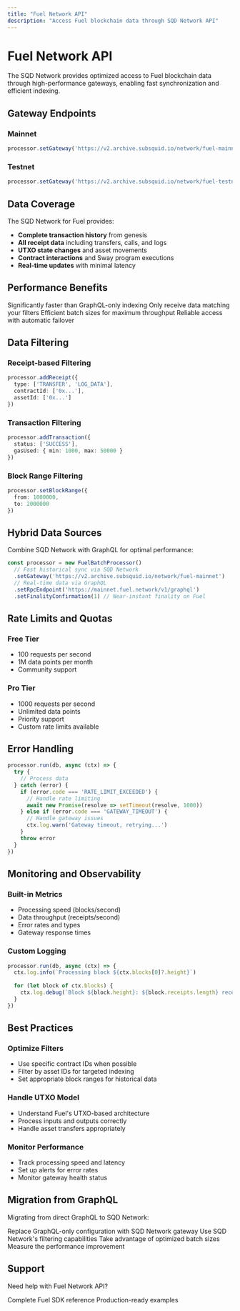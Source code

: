 ```yaml
---
title: "Fuel Network API"
description: "Access Fuel blockchain data through SQD Network API"
---
```


# Fuel Network API

The SQD Network provides optimized access to Fuel blockchain data through high-performance gateways, enabling fast synchronization and efficient indexing.

## Gateway Endpoints

### Mainnet
```typescript
processor.setGateway('https://v2.archive.subsquid.io/network/fuel-mainnet')
```

### Testnet
```typescript
processor.setGateway('https://v2.archive.subsquid.io/network/fuel-testnet')
```

## Data Coverage

The SQD Network for Fuel provides:
- **Complete transaction history** from genesis
- **All receipt data** including transfers, calls, and logs
- **UTXO state changes** and asset movements
- **Contract interactions** and Sway program executions
- **Real-time updates** with minimal latency

## Performance Benefits

<CardGroup cols={2}>
  <Card title="Fast Sync" icon="bolt">
    Significantly faster than GraphQL-only indexing
  </Card>
  <Card title="Pre-filtered Data" icon="filter">
    Only receive data matching your filters
  </Card>
  <Card title="Optimized Batches" icon="layer-group">
    Efficient batch sizes for maximum throughput
  </Card>
  <Card title="High Availability" icon="shield-check">
    Reliable access with automatic failover
  </Card>
</CardGroup>

## Data Filtering

### Receipt-based Filtering
```typescript
processor.addReceipt({
  type: ['TRANSFER', 'LOG_DATA'],
  contractId: ['0x...'],
  assetId: ['0x...']
})
```

### Transaction Filtering
```typescript
processor.addTransaction({
  status: ['SUCCESS'],
  gasUsed: { min: 1000, max: 50000 }
})
```

### Block Range Filtering
```typescript
processor.setBlockRange({
  from: 1000000,
  to: 2000000
})
```

## Hybrid Data Sources

Combine SQD Network with GraphQL for optimal performance:

```typescript
const processor = new FuelBatchProcessor()
  // Fast historical sync via SQD Network
  .setGateway('https://v2.archive.subsquid.io/network/fuel-mainnet')
  // Real-time data via GraphQL
  .setRpcEndpoint('https://mainnet.fuel.network/v1/graphql')
  .setFinalityConfirmation(1) // Near-instant finality on Fuel
```

## Rate Limits and Quotas

### Free Tier
- 100 requests per second
- 1M data points per month
- Community support

### Pro Tier
- 1000 requests per second
- Unlimited data points
- Priority support
- Custom rate limits available

## Error Handling

```typescript
processor.run(db, async (ctx) => {
  try {
    // Process data
  } catch (error) {
    if (error.code === 'RATE_LIMIT_EXCEEDED') {
      // Handle rate limiting
      await new Promise(resolve => setTimeout(resolve, 1000))
    } else if (error.code === 'GATEWAY_TIMEOUT') {
      // Handle gateway issues
      ctx.log.warn('Gateway timeout, retrying...')
    }
    throw error
  }
})
```

## Monitoring and Observability

### Built-in Metrics
- Processing speed (blocks/second)
- Data throughput (receipts/second)
- Error rates and types
- Gateway response times

### Custom Logging
```typescript
processor.run(db, async (ctx) => {
  ctx.log.info(`Processing block ${ctx.blocks[0]?.height}`)
  
  for (let block of ctx.blocks) {
    ctx.log.debug(`Block ${block.height}: ${block.receipts.length} receipts`)
  }
})
```

## Best Practices

### **Optimize Filters**
- Use specific contract IDs when possible
- Filter by asset IDs for targeted indexing
- Set appropriate block ranges for historical data

### **Handle UTXO Model**
- Understand Fuel's UTXO-based architecture
- Process inputs and outputs correctly
- Handle asset transfers appropriately

### **Monitor Performance**
- Track processing speed and latency
- Set up alerts for error rates
- Monitor gateway health status

## Migration from GraphQL

Migrating from direct GraphQL to SQD Network:

<Steps>
  <Step title="Update Gateway Configuration">
    Replace GraphQL-only configuration with SQD Network gateway
  </Step>
  <Step title="Adjust Data Selection">
    Use SQD Network's filtering capabilities
  </Step>
  <Step title="Optimize Batch Processing">
    Take advantage of optimized batch sizes
  </Step>
  <Step title="Monitor Performance">
    Measure the performance improvement
  </Step>
</Steps>

## Support

Need help with Fuel Network API?

<CardGroup cols={2}>
  <Card title="Documentation" href="/en/sdk/fuel/fuel-datasource">
    Complete Fuel SDK reference
  </Card>
  <Card title="Examples" href="https://github.com/subsquid-labs/fuel-examples">
    Production-ready examples
  </Card>
</CardGroup>

